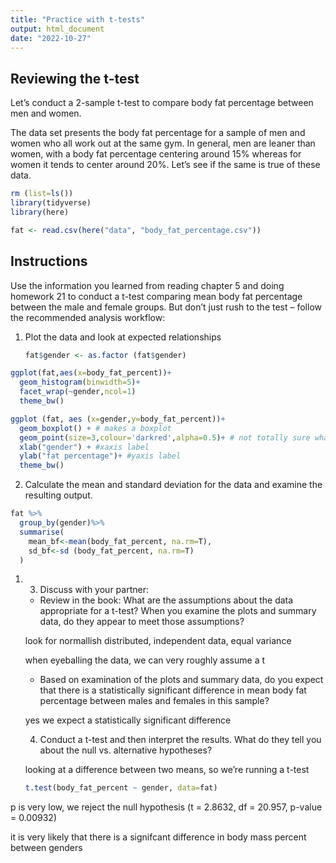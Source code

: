 ```yaml
---
title: "Practice with t-tests"
output: html_document
date: "2022-10-27"
---
```


## Reviewing the t-test

Let's conduct a 2-sample t-test to compare body fat percentage between men and women.

The data set presents the body fat percentage for a sample of men and women who all work out at the same gym. In general, men are leaner than women, with a body fat percentage centering around 15% whereas for women it tends to center around 20%. Let’s see if the same is true of these data.

```r
rm (list=ls())
library(tidyverse)
library(here)
```

```r
fat <- read.csv(here("data", "body_fat_percentage.csv"))
```

## Instructions

Use the information you learned from reading chapter 5 and doing homework 21 to conduct a t-test comparing mean body fat percentage between the male and female groups. But don’t just rush to the test – follow the recommended analysis workflow:

1.  Plot the data and look at expected relationships

    ```r
    fat$gender <- as.factor (fat$gender)
    ```

```r

ggplot(fat,aes(x=body_fat_percent))+
  geom_histogram(binwidth=5)+
  facet_wrap(~gender,ncol=1) 
  theme_bw()
```

```r
ggplot (fat, aes (x=gender,y=body_fat_percent))+
  geom_boxplot() + # makes a boxplot
  geom_point(size=3,colour='darkred',alpha=0.5)+ # not totally sure what overlay point data at the top means, so I'm just going to increase the size of the points
  xlab("gender") + #xaxis label
  ylab("fat percentage")+ #yaxis label
  theme_bw()
```

2.  Calculate the mean and standard deviation for the data and examine the resulting output.

```r
fat %>%
  group_by(gender)%>%
  summarise(
    mean_bf<-mean(body_fat_percent, na.rm=T),
    sd_bf<-sd (body_fat_percent, na.rm=T)
  )

```

1.  

    3.  Discuss with your partner:

    -   Review in the book: What are the assumptions about the data appropriate for a t-test? When you examine the plots and summary data, do they appear to meet those assumptions?

    look for normallish distributed, independent data, equal variance

    when eyeballing the data, we can very roughly assume a t

    -   Based on examination of the plots and summary data, do you expect that there is a statistically significant difference in mean body fat percentage between males and females in this sample?

    yes we expect a statistically significant difference

    4.  Conduct a t-test and then interpret the results. What do they tell you about the null vs. alternative hypotheses?

    looking at a difference between two means, so we're running a t-test

    ```r
    t.test(body_fat_percent ~ gender, data=fat)
    ```

p is very low, we reject the null hypothesis (t = 2.8632, df = 20.957, p-value = 0.00932)

it is very likely that there is a signifcant difference in body mass percent between genders

